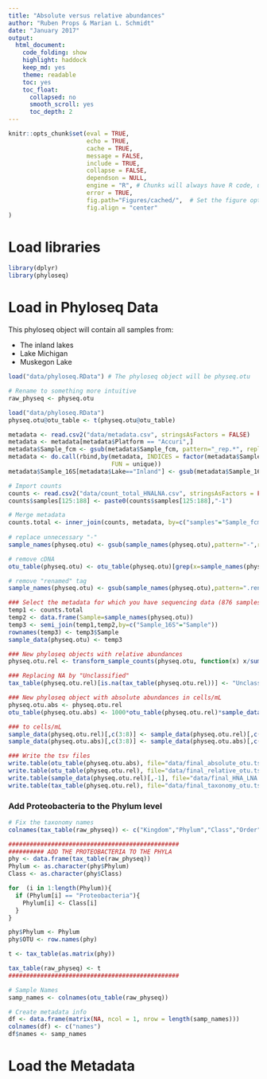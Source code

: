 ```yaml
---
title: "Absolute versus relative abundances"
author: "Ruben Props & Marian L. Schmidt"
date: "January 2017"
output:  
  html_document:
    code_folding: show
    highlight: haddock
    keep_md: yes
    theme: readable
    toc: yes
    toc_float:
      collapsed: no
      smooth_scroll: yes
      toc_depth: 2
---
```



  
  
```r
knitr::opts_chunk$set(eval = TRUE, 
                      echo = TRUE, 
                      cache = TRUE,
                      message = FALSE,
                      include = TRUE,
                      collapse = FALSE,
                      dependson = NULL,
                      engine = "R", # Chunks will always have R code, unless noted
                      error = TRUE,
                      fig.path="Figures/cached/",  # Set the figure options
                      fig.align = "center"
)
```

# Load libraries

```r
library(dplyr)
library(phyloseq)
```


# Load in Phyloseq Data
This phyloseq object will contain all samples from:  

- The inland lakes  
- Lake Michigan  
- Muskegon Lake 

```r
load("data/phyloseq.RData") # The phyloseq object will be physeq.otu

# Rename to something more intuitive
raw_physeq <- physeq.otu
```

```r
load("data/phyloseq.RData")
physeq.otu@otu_table <- t(physeq.otu@otu_table)

metadata <- read.csv2("data/metadata.csv", stringsAsFactors = FALSE)
metadata <- metadata[metadata$Platform == "Accuri",]
metadata$Sample_fcm <- gsub(metadata$Sample_fcm, pattern="_rep.*", replacement="")
metadata <- do.call(rbind,by(metadata, INDICES = factor(metadata$Sample_fcm), 
                             FUN = unique))
metadata$Sample_16S[metadata$Lake=="Inland"] <- gsub(metadata$Sample_16S[metadata$Lake=="Inland"], pattern="-", replacement="")

# Import counts 
counts <- read.csv2("data/count_total_HNALNA.csv", stringsAsFactors = FALSE)
counts$samples[125:188] <- paste0(counts$samples[125:188],"-1")

# Merge metadata 
counts.total <- inner_join(counts, metadata, by=c("samples"="Sample_fcm"))
  
# replace unnecessary "-"
sample_names(physeq.otu) <- gsub(sample_names(physeq.otu),pattern="-",replacement="")

# remove cDNA
otu_table(physeq.otu) <- otu_table(physeq.otu)[grep(x=sample_names(physeq.otu),pattern="cD.",invert=TRUE), ]

# remove "renamed" tag
sample_names(physeq.otu) <- gsub(sample_names(physeq.otu),pattern=".renamed",replacement="")

### Select the metadata for which you have sequencing data (876 samples at this point)
temp1 <- counts.total 
temp2 <- data.frame(Sample=sample_names(physeq.otu))
temp3 <- semi_join(temp1,temp2,by=c("Sample_16S"="Sample"))
rownames(temp3) <- temp3$Sample
sample_data(physeq.otu) <- temp3

### New phyloseq objects with relative abundances
physeq.otu.rel <- transform_sample_counts(physeq.otu, function(x) x/sum(x))

### Replacing NA by "Unclassified"
tax_table(physeq.otu.rel)[is.na(tax_table(physeq.otu.rel))] <- "Unclassified"

### New phyloseq object with absolute abundances in cells/mL
physeq.otu.abs <- physeq.otu.rel
otu_table(physeq.otu.abs) <- 1000*otu_table(physeq.otu.rel)*sample_data(physeq.otu.rel)$Total.cells

### to cells/mL
sample_data(physeq.otu.rel)[,c(3:8)] <- sample_data(physeq.otu.rel)[,c(3:8)]*1000
sample_data(physeq.otu.abs)[,c(3:8)] <- sample_data(physeq.otu.abs)[,c(3:8)]*1000

### Write the tsv files
write.table(otu_table(physeq.otu.abs), file="data/final_absolute_otu.tsv", row.names=FALSE)
write.table(otu_table(physeq.otu.rel), file="data/final_relative_otu.tsv", row.names=FALSE)
write.table(sample_data(physeq.otu.rel)[,-1], file="data/final_HNA_LNA.tsv", row.names=FALSE)
write.table(tax_table(physeq.otu.rel), file="data/final_taxonomy_otu.tsv")
```


### Add Proteobacteria to the Phylum level
```r
# Fix the taxonomy names
colnames(tax_table(raw_physeq)) <- c("Kingdom","Phylum","Class","Order","Family","Genus","Species")

################################################
########## ADD THE PROTEOBACTERIA TO THE PHYLA
phy <- data.frame(tax_table(raw_physeq))
Phylum <- as.character(phy$Phylum)
Class <- as.character(phy$Class)

for  (i in 1:length(Phylum)){ 
  if (Phylum[i] == "Proteobacteria"){
    Phylum[i] <- Class[i]
  } 
}

phy$Phylum <- Phylum
phy$OTU <- row.names(phy)

t <- tax_table(as.matrix(phy))

tax_table(raw_physeq) <- t
################################################

# Sample Names
samp_names <- colnames(otu_table(raw_physeq))

# Create metadata info
df <- data.frame(matrix(NA, ncol = 1, nrow = length(samp_names)))
colnames(df) <- c("names")
df$names <- samp_names
```

# Load the Metadata
```r
```




